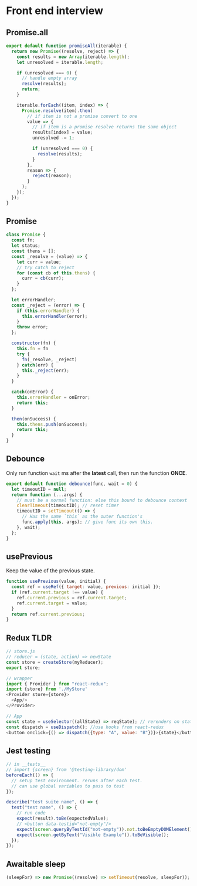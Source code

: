 # Front end interview

## Promise.all

```js
export default function promiseAll(iterable) {
  return new Promise((resolve, reject) => {
    const results = new Array(iterable.length);
    let unresolved = iterable.length;

    if (unresolved === 0) {
      // handle empty array
      resolve(results);
      return;
    }

    iterable.forEach((item, index) => {
      Promise.resolve(item).then(
        // if item is not a promise convert to one
        value => {
          // if item is a promise resolve returns the same object
          results[index] = value;
          unresolved -= 1;

          if (unresolved === 0) {
            resolve(results);
          }
        },
        reason => {
          reject(reason);
        }
      );
    });
  });
}
```

## Promise

```js
class Promise {
  const fn;
  let status;
  const thens = [];
  const _resolve = (value) => {
    let curr = value;
    // try catch to reject
    for (const cb of this.thens) {
      curr = cb(curr);
    }
  };

  let errorHandler;
  const _reject = (error) => {
    if (this.errorHandler) {
      this.errorHandler(error);
    }
    throw error;
  };

  constructor(fn) {
    this.fn = fn
    try {
      fn(_resolve, _reject)
    } catch(err) {
      this._reject(err);
    }
  }

  catch(onError) {
    this.errorHandler = onError;
    return this;
  }

  then(onSuccess) {
    this.thens.push(onSuccess);
    return this;
  }
}
```

## Debounce

Only run function `wait` ms after the **latest** call, then run the function **ONCE**.

```js
export default function debounce(func, wait = 0) {
  let timeoutID = null;
  return function (...args) {
    // must be a normal function: else this bound to debounce context
    clearTimeout(timeoutID); // reset timer
    timeoutID = setTimeout(() => {
      // Has the same `this` as the outer function's
      func.apply(this, args); // give func its own this.
    }, wait);
  };
}
```

## usePrevious

Keep the value of the previous state.

```js
function usePrevious(value, initial) {
  const ref = useRef({ target: value, previous: initial });
  if (ref.current.target !== value) {
    ref.current.previous = ref.current.target;
    ref.current.target = value;
  }
  return ref.current.previous;
}
```

## Redux TLDR

```js
// store.js
// reducer = (state, action) => newState
const store = createStore(myReducer);
export store;

// wrapper
import { Provider } from "react-redux";
import {store} from './MyStore'
<Provider store={store}>
  <App/>
</Provider>

// App
const state = useSelector((allState) => reqState); // rerenders on state change
const dispatch = useDispatch(); //use hooks from react-redux
<button onclick={() => dispatch({type: "A", value: "B"})}>{state}</button>
```

## Jest testing

```js
// in __tests__
// import {screen} from '@testing-library/dom'
beforeEach(() => {
  // setup test environment. reruns after each test.
  // can use global variables to pass to test
});

describe("test suite name", () => {
  test("test name", () => {
    // run code
    expect(result).toBe(expectedValue);
    // <button data-testid="not-empty"/>
    expect(screen.queryByTestId("not-empty")).not.toBeEmptyDOMElement();
    expect(screen.getByText("Visible Example")).toBeVisible();
  });
});
```

## Awaitable sleep

```js
(sleepFor) => new Promise((resolve) => setTimeout(resolve, sleepFor));
```